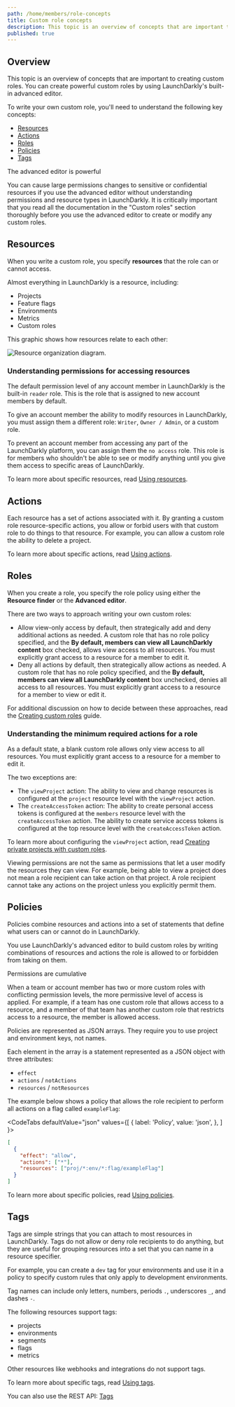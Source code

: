 ```yaml
---
path: /home/members/role-concepts
title: Custom role concepts
description: This topic is an overview of concepts that are important to creating custom roles.
published: true
---
```


## Overview

This topic is an overview of concepts that are important to creating custom roles. You can create powerful custom roles by using LaunchDarkly's built-in advanced editor.

To write your own custom role, you'll need to understand the following key concepts:

* [Resources](#resources)
* [Actions](#actions)
* [Roles](#roles)
* [Policies](#policies)
* [Tags](#tags)

<Callout intent="alert">
<CalloutTitle>The advanced editor is powerful</CalloutTitle>
<CalloutDescription>

You can cause large permissions changes to sensitive or confidential resources if you use the advanced editor without understanding permissions and resource types in LaunchDarkly. It is critically important that you read all the documentation in the "Custom roles" section thoroughly before you use the advanced editor to create or modify any custom roles.

</CalloutDescription>
</Callout>

## Resources

When you write a custom role, you specify **resources** that the role can or cannot access.

Almost everything in LaunchDarkly is a resource, including:

- Projects
- Feature flags
- Environments
- Metrics
- Custom roles

This graphic shows how resources relate to each other:

![Resource organization diagram.](resource-organization.png)

### Understanding permissions for accessing resources

The default permission level of any account member in LaunchDarkly is the built-in `reader` role. This is the role that is assigned to new account members by default.

To give an account member the ability to modify resources in LaunchDarkly, you must assign them a different role: `Writer`, `Owner / Admin`, or a custom role.

To prevent an account member from accessing any part of the LaunchDarkly platform, you can assign them the `no access` role. This role is for members who shouldn't be able to see or modify anything until you give them access to specific areas of LaunchDarkly.

To learn more about specific resources, read [Using resources](/home/members/role-resources).

## Actions

Each resource has a set of actions associated with it. By granting a custom role resource-specific actions, you allow or forbid users with that custom role to do things to that resource. For example, you can allow a custom role the ability to delete a project.

To learn more about specific actions, read [Using actions](/home/members/role-actions).

## Roles

When you create a role, you specify the role policy using either the **Resource finder** or the **Advanced editor**.

There are two ways to approach writing your own custom roles:

- Allow view-only access by default, then strategically add and deny additional actions as needed. A custom role that has no role policy specified, and the **By default, members can view all LaunchDarkly content** box checked, allows view access to all resources. You must explicitly grant access to a resource for a member to edit it.
- Deny all actions by default, then strategically allow actions as needed. A custom role that has no role policy specified, and the **By default, members can view all LaunchDarkly content** box unchecked, denies all access to all resources. You must explicitly grant access to a resource for a member to view or edit it.

For additional discussion on how to decide between these approaches, read the [Creating custom roles](/guides/best-practices/custom-roles) guide.

### Understanding the minimum required actions for a role

As a default state, a blank custom role allows only view access to all resources. You must explicitly grant access to a resource for a member to edit it.

The two exceptions are:
- The `viewProject` action: The ability to view and change resources is configured at the `project` resource level with the `viewProject` action.
- The `createAccessToken` action: The ability to create personal access tokens is configured at the `members` resource level with the `createAccessToken` action. The ability to create service access tokens is configured at the top resource level with the `createAccessToken` action.

To learn more about configuring the `viewProject` action, read [Creating private projects with custom roles](/home/organize/private-projects).

Viewing permissions are not the same as permissions that let a user modify the resources they can view. For example, being able to view a project does not mean a role recipient can take action on that project. A role recipient cannot take any actions on the project unless you explicitly permit them.

## Policies

Policies combine resources and actions into a set of statements that define what users can or cannot do in LaunchDarkly.

You use LaunchDarkly's advanced editor to build custom roles by writing combinations of resources and actions the role is allowed to or forbidden from taking on them.

<Callout intent="alert">
<CalloutTitle>Permissions are cumulative</CalloutTitle>
<CalloutDescription>

When a team or account member has two or more custom roles with conflicting permission levels, the more permissive level of access is applied. For example, if a team has one custom role that allows access to a resource, and a member of that team has another custom role that restricts access to a resource, the member is allowed access.

</CalloutDescription>
</Callout>

Policies are represented as JSON arrays. They require you to use project and environment keys, not names.

Each element in the array is a statement represented as a JSON object with three attributes:

* `effect`
* `actions` / `notActions`
* `resources` / `notResources`

The example below shows a policy that allows the role recipient to perform all actions on a flag called `exampleFlag`:

<CodeTabs
  defaultValue="json"
  values={[
    { label: 'Policy', value: 'json', },
  ]
}>

<CodeTabItem value="json">

```json
[
  {
    "effect": "allow",
    "actions": ["*"],
    "resources": ["proj/*:env/*:flag/exampleFlag"]
  }
]
```

</CodeTabItem>
</CodeTabs>

To learn more about specific policies, read [Using policies](/home/members/role-policies).

## Tags

Tags are simple strings that you can attach to most resources in LaunchDarkly. Tags do not allow or deny role recipients to do anything, but they are useful for grouping resources into a set that you can name in a resource specifier.

For example, you can create a `dev` tag for your environments and use it in a policy to specify custom rules that only apply to development environments.

Tag names can include only letters, numbers, periods `.`, underscores `_`, and dashes `-`.

The following resources support tags:

- projects
- environments
- segments
- flags
- metrics

Other resources like webhooks and integrations do not support tags.

To learn more about specific tags, read [Using tags](/home/members/role-tags).

<LearnMore>

You can also use the REST API: [Tags](https://apidocs.launchdarkly.com/tag/Tags/)

</LearnMore>
